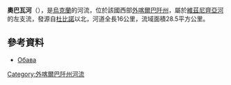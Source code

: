 '''奧巴瓦河'''（{{lang-uk|Обава}}），是[[烏克蘭|烏克蘭]]的河流，位於該國西部[[外喀爾巴阡州|外喀爾巴阡州]]，屬於[[維茲尼齊亞河|維茲尼齊亞河]]的左支流，發源自[[杜比諾_(穆卡切沃區)|杜比諾]]以北，河道全長16公里，流域面積28.5平方公里。

==參考資料==
* [https://web.archive.org/web/20131005022808/http://do.gendocs.ru/docs/index-29520.html?page=29 Обава]

{{DEFAULTSORT:Обава (річка)}}
[[Category:外喀爾巴阡州河流|Category:外喀爾巴阡州河流]]


{{Ukraine-river-stub}}